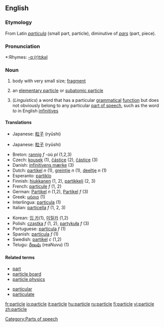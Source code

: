==English==

===Etymology===
From Latin ''[[particula]]'' (small part, particle), diminutive of ''[[pars]]'' (part, piece).

===Pronunciation===
*:Rhymes: [[Rhymes:English:-ɑː(r)tɪkəl|-ɑː(r)tɪkəl]]

===Noun===
{{en-noun}}
#  body with very small size; [[fragment]]
# {{physics}} an [[elementary particle]] or [[subatomic particle]]
#[[Category:Parts of speech]] (''Linguistics'') a word that has a particular [[grammatical]] [[function]] but does not obviously belong to any particular [[part of speech]], such as the word ''to'' in English [[infinitive]]s

====Translations====
{{top|body with very small size}}
{{mid}}
*Japanese: [[粒子]] (ryūshi)
{{bottom}}

{{top|elementary particle or subatomic particle}}
{{mid}}
*Japanese: [[粒子]] (ryūshi)
{{bottom}}

{{top|word that does not belong to any particular POS}}
{{mid}}
{{bottom}}

{{rfc-trans}}
{{top}}
*Breton: [[rannig]] ''f'' -où ''pl'' (1,2,3)
*Czech: [[kousek]] {{m}} (1), [[částice]] {{f}} (2), [[částice]] {{f}} (3)
*Danish: [[infinitivens mærke]] (3)
*Dutch: [[partikel]] ''n'' (1), [[greintje]] ''n'' (1), [[deeltje]] ''n'' (1)
*Esperanto: [[partiklo]]
*Finnish: [[hiukkanen]] (1, 2), [[partikkeli]] (2, 3)
*French: [[particule]] ''f'' (1, 2)
*German: [[Partikel]] ''n'' (1,2), [[Partikel]] ''f'' (3)
*Greek: [[μόριο]] (1)
*Interlingua: [[particula]] (1)
*Italian: [[particella]] ''f'' (1, 2, 3)
{{mid}}
*Korean: [[입 카]](1), [[미릴카]] (1,2)
*Polish: [[cząstka]] ''f'' (1, 2), [[partykuła]] ''f'' (3)
*Portuguese: [[partícula]] ''f'' (1)
*Spanish: [[partícula]] ''f'' (1)
*Swedish: [[partikel]] ''c'' (1,2)
*Telugu: [[రేణువు]] (reaNuvu) (1)
{{bottom}}

====Related terms====
{{top}}
*[[part]]
*[[particle board]]
*[[particle physics]]
{{mid}}
*[[particular]]
*[[particulate]]
{{bottom}}

[[fr:particle]]
[[io:particle]]
[[it:particle]]
[[hu:particle]]
[[ru:particle]]
[[fi:particle]]
[[vi:particle]]
[[zh:particle]]